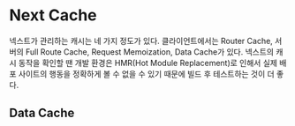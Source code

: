 # Next Cache 
넥스트가 관리하는 캐시는 네 가지 정도가 있다. 클라이언트에서는 Router Cache, 서버의 Full Route Cache, Request Memoization, Data Cache가 있다. 넥스트의 캐시 동작을 확인할 땐 개발 환경은 HMR(Hot Module Replacement)로 인해서 실제 배포 사이트의 행동을 정확하게 볼 수 없을 수 있기 때문에 빌드 후 테스트하는 것이 더 좋다.

## Data Cache

